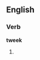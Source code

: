 ==English==

===Verb===
'''tweek'''

# {{misspelling of|tweak}}

{{count page|[[Wiktionary:Page count]]}}